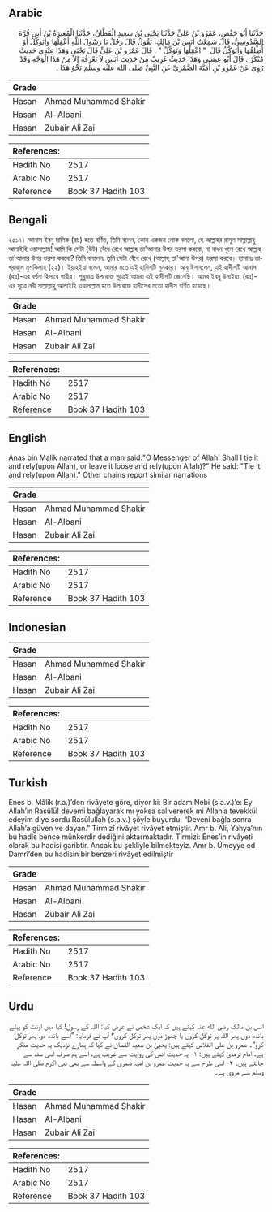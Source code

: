 ## Arabic


<div dir="rtl" lang="ar" style={{fontSize:'larger',backgroundColor:'#f8f9fa',padding:20}}>
حَدَّثَنَا أَبُو حَفْصٍ، عَمْرُو بْنُ عَلِيٍّ حَدَّثَنَا يَحْيَى بْنُ سَعِيدٍ الْقَطَّانُ، حَدَّثَنَا الْمُغِيرَةُ بْنُ أَبِي قُرَّةَ السَّدُوسِيُّ، قَالَ سَمِعْتُ أَنَسَ بْنَ مَالِكٍ، يَقُولُ قَالَ رَجُلٌ يَا رَسُولَ اللَّهِ أَعْقِلُهَا وَأَتَوَكَّلُ أَوْ أُطْلِقُهَا وَأَتَوَكَّلُ قَالَ ‏ "‏ اعْقِلْهَا وَتَوَكَّلْ ‏"‏ ‏.‏ قَالَ عَمْرُو بْنُ عَلِيٍّ قَالَ يَحْيَى وَهَذَا عِنْدِي حَدِيثٌ مُنْكَرٌ ‏.‏ قَالَ أَبُو عِيسَى وَهَذَا حَدِيثٌ غَرِيبٌ مِنْ حَدِيثِ أَنَسٍ لاَ نَعْرِفُهُ إِلاَّ مِنْ هَذَا الْوَجْهِ وَقَدْ رُوِيَ عَنْ عَمْرِو بْنِ أُمَيَّةَ الضَّمْرِيِّ عَنِ النَّبِيِّ صلى الله عليه وسلم نَحْوُ هَذَا ‏.‏
</div>
<div style={{backgroundColor:'#f8f9fa',padding:20, marginBottom: 10}}><table> <thead> <tr> <th>Grade</th> <th></th> </tr> </thead> <tbody> <tr><td>Hasan</td><td>Ahmad Muhammad Shakir</td></tr><tr><td>Hasan</td><td>Al-Albani</td></tr><tr><td>Hasan</td><td>Zubair Ali Zai</td></tr></tbody></table><table> <thead> <tr> <th>References:</th> <th></th> </tr> </thead> <tbody><tr><td>Hadith No</td><td>2517</td></tr><tr><td>Arabic No</td><td>2517</td></tr><tr><td>Reference</td><td>Book 37 Hadith 103</td></tr></tbody></table></div>

## Bengali


<div dir="ltr" lang="bn" style={{fontSize:'larger',backgroundColor:'#f8f9fa',padding:20}}>
২৫১৭। আনাস ইবনু মালিক (রাঃ) হতে বর্ণিত, তিনি বলেন, কোন একজন লোক বললো, হে আল্লাহর রাসূল সাল্লাল্লাহু আলাইহি ওয়াসাল্লাম! আমি কি সেটা (উট) বেঁধে রেখে আল্লাহ তা'আলার উপর ভরসা করবো, না বাধন খুলে রেখে আল্লাহ্ তা'আলার উপর ভরসা করবো? তিনি বললেনঃ তুমি সেটা বেঁধে রেখে (আল্লাহ্ তা'আলা উপর) ভরসা করবে। হাসানঃ তাখরাজুল মুশকিলাহ (২২)। ইয়াহইয়া বলেন, আমার মতে এই হাদিসটি মুনকার। আবু ঈসাবলেন, এই হাদীসটি আনাস (রাঃ)-এর বর্ণনা হিসাবে গারীব। শুধুমাত্র উপরোক্ত সূত্রেই আমরা এই হাদীসটি জেনেছি। আমর ইবনু উমাইয়্যা (রাঃ)-এর সূত্রে নবী সাল্লাল্লাহু আলাইহি ওয়াসাল্লাম হতে উপরোক্ত হাদীসের মতো হাদীস বর্ণিত হয়েছে।
</div>
<div style={{backgroundColor:'#f8f9fa',padding:20, marginBottom: 10}}><table> <thead> <tr> <th>Grade</th> <th></th> </tr> </thead> <tbody> <tr><td>Hasan</td><td>Ahmad Muhammad Shakir</td></tr><tr><td>Hasan</td><td>Al-Albani</td></tr><tr><td>Hasan</td><td>Zubair Ali Zai</td></tr></tbody></table><table> <thead> <tr> <th>References:</th> <th></th> </tr> </thead> <tbody><tr><td>Hadith No</td><td>2517</td></tr><tr><td>Arabic No</td><td>2517</td></tr><tr><td>Reference</td><td>Book 37 Hadith 103</td></tr></tbody></table></div>

## English


<div dir="ltr" lang="en" style={{fontSize:'larger',backgroundColor:'#f8f9fa',padding:20}}>
Anas bin Malik narrated that a man said:"O Messenger of Allah! Shall I tie it and rely(upon Allah), or leave it loose and rely(upon Allah)?" He said: "Tie it and rely(upon Allah)." Other chains report similar narrations
</div>
<div style={{backgroundColor:'#f8f9fa',padding:20, marginBottom: 10}}><table> <thead> <tr> <th>Grade</th> <th></th> </tr> </thead> <tbody> <tr><td>Hasan</td><td>Ahmad Muhammad Shakir</td></tr><tr><td>Hasan</td><td>Al-Albani</td></tr><tr><td>Hasan</td><td>Zubair Ali Zai</td></tr></tbody></table><table> <thead> <tr> <th>References:</th> <th></th> </tr> </thead> <tbody><tr><td>Hadith No</td><td>2517</td></tr><tr><td>Arabic No</td><td>2517</td></tr><tr><td>Reference</td><td>Book 37 Hadith 103</td></tr></tbody></table></div>

## Indonesian


<div dir="ltr" lang="id" style={{fontSize:'larger',backgroundColor:'#f8f9fa',padding:20}}>

</div>
<div style={{backgroundColor:'#f8f9fa',padding:20, marginBottom: 10}}><table> <thead> <tr> <th>Grade</th> <th></th> </tr> </thead> <tbody> <tr><td>Hasan</td><td>Ahmad Muhammad Shakir</td></tr><tr><td>Hasan</td><td>Al-Albani</td></tr><tr><td>Hasan</td><td>Zubair Ali Zai</td></tr></tbody></table><table> <thead> <tr> <th>References:</th> <th></th> </tr> </thead> <tbody><tr><td>Hadith No</td><td>2517</td></tr><tr><td>Arabic No</td><td>2517</td></tr><tr><td>Reference</td><td>Book 37 Hadith 103</td></tr></tbody></table></div>

## Turkish


<div dir="ltr" lang="tr" style={{fontSize:'larger',backgroundColor:'#f8f9fa',padding:20}}>
Enes b. Mâlik (r.a.)’den rivâyete göre, diyor ki: Bir adam Nebi (s.a.v.)’e: Ey Allah’ın Rasûlü! devemi bağlayarak mı yoksa salıvererek mi Allah’a tevekkül edeyim diye sordu Rasûlullah (s.a.v.) şöyle buyurdu: “Deveni bağla sonra Allah’a güven ve dayan.” Tirmizî rivâyet rivâyet etmiştir. Amr b. Ali, Yahya’nın bu hadis bence münkerdir dediğini aktarmaktadır. Tirmizî: Enes’in rivâyeti olarak bu hadisi garibtir. Ancak bu şekliyle bilmekteyiz. Amr b. Ümeyye ed Damrî’den bu hadisin bir benzeri rivâyet edilmiştir
</div>
<div style={{backgroundColor:'#f8f9fa',padding:20, marginBottom: 10}}><table> <thead> <tr> <th>Grade</th> <th></th> </tr> </thead> <tbody> <tr><td>Hasan</td><td>Ahmad Muhammad Shakir</td></tr><tr><td>Hasan</td><td>Al-Albani</td></tr><tr><td>Hasan</td><td>Zubair Ali Zai</td></tr></tbody></table><table> <thead> <tr> <th>References:</th> <th></th> </tr> </thead> <tbody><tr><td>Hadith No</td><td>2517</td></tr><tr><td>Arabic No</td><td>2517</td></tr><tr><td>Reference</td><td>Book 37 Hadith 103</td></tr></tbody></table></div>

## Urdu


<div dir="rtl" lang="ur" style={{fontSize:'larger',backgroundColor:'#f8f9fa',padding:20}}>
انس بن مالک رضی الله عنہ کہتے ہیں کہ ایک شخص نے عرض کیا: اللہ کے رسول! کیا میں اونٹ کو پہلے باندھ دوں پھر اللہ پر توکل کروں یا چھوڑ دوں پھر توکل کروں؟ آپ نے فرمایا: ”اسے باندھ دو، پھر توکل کرو“۔ عمرو بن علی الفلاس کہتے ہیں: یحییٰ بن سعید القطان نے کہا کہ ہمارے نزدیک یہ حدیث منکر ہے۔ امام ترمذی کہتے ہیں: ۱- یہ حدیث انس کی روایت سے غریب ہے، اسے ہم صرف اسی سند سے جانتے ہیں۔ ۲- اسی طرح سے یہ حدیث عمرو بن امیہ ضمری کے واسطہ سے بھی نبی اکرم صلی اللہ علیہ وسلم سے مروی ہے۔
</div>
<div style={{backgroundColor:'#f8f9fa',padding:20, marginBottom: 10}}><table> <thead> <tr> <th>Grade</th> <th></th> </tr> </thead> <tbody> <tr><td>Hasan</td><td>Ahmad Muhammad Shakir</td></tr><tr><td>Hasan</td><td>Al-Albani</td></tr><tr><td>Hasan</td><td>Zubair Ali Zai</td></tr></tbody></table><table> <thead> <tr> <th>References:</th> <th></th> </tr> </thead> <tbody><tr><td>Hadith No</td><td>2517</td></tr><tr><td>Arabic No</td><td>2517</td></tr><tr><td>Reference</td><td>Book 37 Hadith 103</td></tr></tbody></table></div>